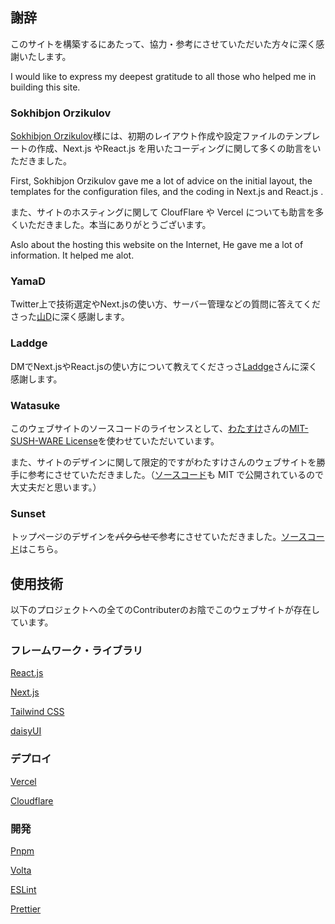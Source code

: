 
<Layout>

<div className="leading-10">

## 謝辞

このサイトを構築するにあたって、協力・参考にさせていただいた方々に深く感謝いたします。

I would like to express my deepest gratitude to all those who helped me in building this site.

### Sokhibjon Orzikulov

[Sokhibjon Orzikulov](https://t.me/s/orzklvb)様には、初期のレイアウト作成や設定ファイルのテンプレートの作成、Next.js やReact.js を用いたコーディングに関して多くの助言をいただきました。

First, Sokhibjon Orzikulov gave me a lot of advice on the initial layout, the templates for the configuration files, and the coding in Next.js and React.js .

また、サイトのホスティングに関して CloufFlare や Vercel についても助言を多くいただきました。本当にありがとうございます。

Aslo about the hosting this website on the Internet, He gave me a lot of information. It helped me alot.

### YamaD

Twitter上で技術選定やNext.jsの使い方、サーバー管理などの質問に答えてくださった[山D](https://twitter.com/_yamader)に深く感謝します。

### Laddge

DMでNext.jsやReact.jsの使い方について教えてくださっさ[Laddge](https://twitter.com/laddge_)さんに深く感謝します。

### Watasuke

このウェブサイトのソースコードのライセンスとして、[わたすけ](https://twitter.com/Watasuke102)さんの[MIT-SUSH-WARE License](https://github.com/watasuke102/mit-sushi-ware)を使わせていただいています。

また、サイトのデザインに関して限定的ですがわたすけさんのウェブサイトを勝手に参考にさせていただきました。（[ソースコード](https://github.com/watasuke102/watasuke.net)も MIT で公開されているので大丈夫だと思います。）

### Sunset

トップページのデザインを~~パクらせて~~参考にさせていただきました。[ソースコード](https://github.com/sunset0916/sunset0916.net)はこちら。

## 使用技術

以下のプロジェクトへの全てのContributerのお陰でこのウェブサイトが存在しています。

### フレームワーク・ライブラリ

[React.js](https://react.dev/)

[Next.js](https://nextjs.org/)

[Tailwind CSS](https://tailwindcss.com/)

[daisyUI](https://daisyui.com/)

### デプロイ

[Vercel](https://vercel.com/)

[Cloudflare](https://www.cloudflare.com/)

### 開発

[Pnpm](https://pnpm.io/)

[Volta](https://volta.sh/)

[ESLint](https://eslint.org/)

[Prettier](https://prettier.io/)

</div>
</Layout>
